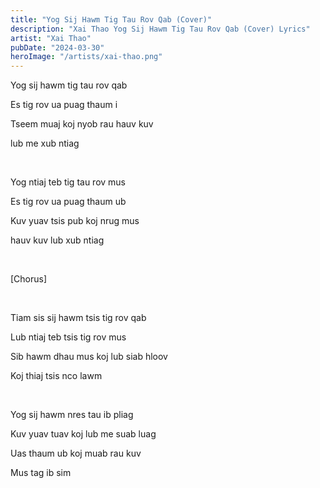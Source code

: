 ```yaml
---
title: "Yog Sij Hawm Tig Tau Rov Qab (Cover)"
description: "Xai Thao Yog Sij Hawm Tig Tau Rov Qab (Cover) Lyrics"
artist: "Xai Thao"
pubDate: "2024-03-30"
heroImage: "/artists/xai-thao.png"
---
```


Yog sij hawm tig tau rov qab

Es tig rov ua puag thaum i

Tseem muaj koj nyob rau hauv kuv

lub me xub ntiag

<br />

Yog ntiaj teb tig tau rov mus

Es tig rov ua puag thaum ub

Kuv yuav tsis pub koj nrug mus

hauv kuv lub xub ntiag

<br />

[Chorus]

<br />

Tiam sis sij hawm tsis tig rov qab

Lub ntiaj teb tsis tig rov mus

Sib hawm dhau mus koj lub siab hloov

Koj thiaj tsis nco lawm

<br />

Yog sij hawm nres tau ib pliag

Kuv yuav tuav koj lub me suab luag

Uas thaum ub koj muab rau kuv

Mus tag ib sim
